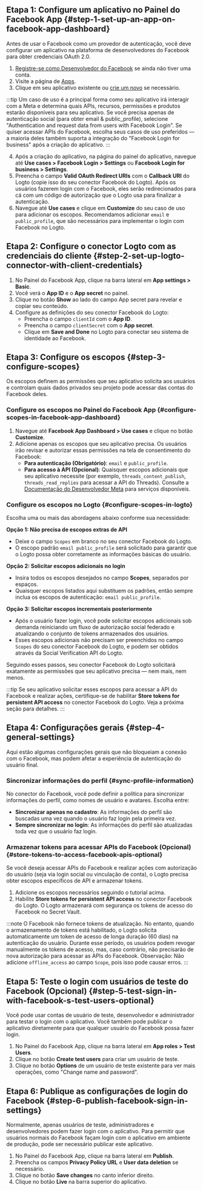 ## Etapa 1: Configure um aplicativo no Painel do Facebook App \{#step-1-set-up-an-app-on-facebook-app-dashboard}

Antes de usar o Facebook como um provedor de autenticação, você deve configurar um aplicativo na plataforma de desenvolvedores do Facebook para obter credenciais OAuth 2.0.

1. [Registre-se como Desenvolvedor do Facebook](https://developers.facebook.com/docs/development/register/) se ainda não tiver uma conta.
2. Visite a página de [Apps](https://developers.facebook.com/apps).
3. Clique em seu aplicativo existente ou [crie um novo](https://developers.facebook.com/docs/development/create-an-app) se necessário.

:::tip
Um caso de uso é a principal forma como seu aplicativo irá interagir com a Meta e determina quais APIs, recursos, permissões e produtos estarão disponíveis para seu aplicativo. Se você precisa apenas de autenticação social (para obter email & public_profile), selecione "Authentication and request data from users with Facebook Login". Se quiser acessar APIs do Facebook, escolha seus casos de uso preferidos — a maioria deles também suporta a integração do "Facebook Login for business" após a criação do aplicativo.
:::

4. Após a criação do aplicativo, na página do painel do aplicativo, navegue até **Use cases > Facebook Login > Settings** ou **Facebook Login for business > Settings**.
5. Preencha o campo **Valid OAuth Redirect URIs** com o **Callback URI** do Logto (copie isso do seu conector Facebook do Logto). Após os usuários fazerem login com o Facebook, eles serão redirecionados para cá com um código de autorização que o Logto usa para finalizar a autenticação.
6. Navegue até **Use cases** e clique em **Customize** do seu caso de uso para adicionar os escopos. Recomendamos adicionar `email` e `public_profile`, que são necessários para implementar o login com Facebook no Logto.

## Etapa 2: Configure o conector Logto com as credenciais do cliente \{#step-2-set-up-logto-connector-with-client-credentials}

1. No Painel do Facebook App, clique na barra lateral em **App settings > Basic**.
2. Você verá o **App ID** e o **App secret** no painel.
3. Clique no botão **Show** ao lado do campo App secret para revelar e copiar seu conteúdo.
4. Configure as definições do seu conector Facebook do Logto:
   - Preencha o campo `clientId` com o **App ID**.
   - Preencha o campo `clientSecret` com o **App secret**.
   - Clique em **Save and Done** no Logto para conectar seu sistema de identidade ao Facebook.

## Etapa 3: Configure os escopos \{#step-3-configure-scopes}

Os escopos definem as permissões que seu aplicativo solicita aos usuários e controlam quais dados privados seu projeto pode acessar das contas do Facebook deles.

### Configure os escopos no Painel do Facebook App \{#configure-scopes-in-facebook-app-dashboard}

1. Navegue até **Facebook App Dashboard > Use cases** e clique no botão **Customize**.
2. Adicione apenas os escopos que seu aplicativo precisa. Os usuários irão revisar e autorizar essas permissões na tela de consentimento do Facebook:
   - **Para autenticação (Obrigatório)**: `email` e `public_profile`.
   - **Para acesso à API (Opcional)**: Quaisquer escopos adicionais que seu aplicativo necessite (por exemplo, `threads_content_publish`, `threads_read_replies` para acessar a API do Threads). Consulte a [Documentação do Desenvolvedor Meta](https://developers.facebook.com/docs/) para serviços disponíveis.

### Configure os escopos no Logto \{#configure-scopes-in-logto}

Escolha uma ou mais das abordagens abaixo conforme sua necessidade:

**Opção 1: Não precisa de escopos extras de API**

- Deixe o campo `Scopes` em branco no seu conector Facebook do Logto.
- O escopo padrão `email public_profile` será solicitado para garantir que o Logto possa obter corretamente as informações básicas do usuário.

**Opção 2: Solicitar escopos adicionais no login**

- Insira todos os escopos desejados no campo **Scopes**, separados por espaços.
- Quaisquer escopos listados aqui substituem os padrões, então sempre inclua os escopos de autenticação: `email public_profile`.

**Opção 3: Solicitar escopos incrementais posteriormente**

- Após o usuário fazer login, você pode solicitar escopos adicionais sob demanda reiniciando um fluxo de autorização social federado e atualizando o conjunto de tokens armazenados dos usuários.
- Esses escopos adicionais não precisam ser preenchidos no campo `Scopes` do seu conector Facebook do Logto, e podem ser obtidos através da Social Verification API do Logto.

Seguindo esses passos, seu conector Facebook do Logto solicitará exatamente as permissões que seu aplicativo precisa — nem mais, nem menos.

:::tip
Se seu aplicativo solicitar esses escopos para acessar a API do Facebook e realizar ações, certifique-se de habilitar **Store tokens for persistent API access** no conector Facebook do Logto. Veja a próxima seção para detalhes.
:::

## Etapa 4: Configurações gerais \{#step-4-general-settings}

Aqui estão algumas configurações gerais que não bloqueiam a conexão com o Facebook, mas podem afetar a experiência de autenticação do usuário final.

### Sincronizar informações do perfil \{#sync-profile-information}

No conector do Facebook, você pode definir a política para sincronizar informações do perfil, como nomes de usuário e avatares. Escolha entre:

- **Sincronizar apenas no cadastro**: As informações do perfil são buscadas uma vez quando o usuário faz login pela primeira vez.
- **Sempre sincronizar no login**: As informações do perfil são atualizadas toda vez que o usuário faz login.

### Armazenar tokens para acessar APIs do Facebook (Opcional) \{#store-tokens-to-access-facebook-apis-optional}

Se você deseja acessar APIs do Facebook e realizar ações com autorização do usuário (seja via login social ou vinculação de conta), o Logto precisa obter escopos específicos de API e armazenar tokens.

1. Adicione os escopos necessários seguindo o tutorial acima.
2. Habilite **Store tokens for persistent API access** no conector Facebook do Logto. O Logto armazenará com segurança os tokens de acesso do Facebook no Secret Vault.

:::note
O Facebook não fornece tokens de atualização. No entanto, quando o armazenamento de tokens está habilitado, o Logto solicita automaticamente um token de acesso de longa duração (60 dias) na autenticação do usuário. Durante esse período, os usuários podem revogar manualmente os tokens de acesso, mas, caso contrário, não precisarão de nova autorização para acessar as APIs do Facebook. Observação: Não adicione `offline_access` ao campo `Scope`, pois isso pode causar erros.
:::

## Etapa 5: Teste o login com usuários de teste do Facebook (Opcional) \{#step-5-test-sign-in-with-facebook-s-test-users-optional}

Você pode usar contas de usuário de teste, desenvolvedor e administrador para testar o login com o aplicativo. Você também pode publicar o aplicativo diretamente para que qualquer usuário do Facebook possa fazer login.

1. No Painel do Facebook App, clique na barra lateral em **App roles > Test Users**.
2. Clique no botão **Create test users** para criar um usuário de teste.
3. Clique no botão **Options** de um usuário de teste existente para ver mais operações, como "Change name and password".

## Etapa 6: Publique as configurações de login do Facebook \{#step-6-publish-facebook-sign-in-settings}

Normalmente, apenas usuários de teste, administradores e desenvolvedores podem fazer login com o aplicativo. Para permitir que usuários normais do Facebook façam login com o aplicativo em ambiente de produção, pode ser necessário publicar este aplicativo.

1. No Painel do Facebook App, clique na barra lateral em **Publish**.
2. Preencha os campos **Privacy Policy URL** e **User data deletion** se necessário.
3. Clique no botão **Save changes** no canto inferior direito.
4. Clique no botão **Live** na barra superior do aplicativo.
